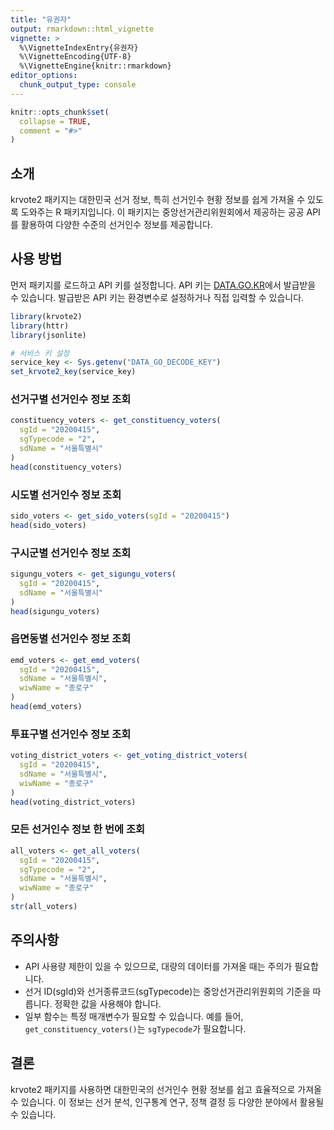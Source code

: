 ```yaml
---
title: "유권자"
output: rmarkdown::html_vignette
vignette: >
  %\VignetteIndexEntry{유권자}
  %\VignetteEncoding{UTF-8}
  %\VignetteEngine{knitr::rmarkdown}
editor_options: 
  chunk_output_type: console
---
```


```r
knitr::opts_chunk$set(
  collapse = TRUE,
  comment = "#>"
)
```


## 소개

krvote2 패키지는 대한민국 선거 정보, 특히 선거인수 현황 정보를 쉽게 가져올 수 있도록 도와주는 R 패키지입니다. 이 패키지는 중앙선거관리위원회에서 제공하는 공공 API를 활용하여 다양한 수준의 선거인수 정보를 제공합니다.

## 사용 방법

먼저 패키지를 로드하고 API 키를 설정합니다. API 키는 [DATA.GO.KR](https://www.data.go.kr/)에서 발급받을 수 있습니다. 발급받은 API 키는 환경변수로 설정하거나 직접 입력할 수 있습니다.

```r
library(krvote2)
library(httr)
library(jsonlite)

# 서비스 키 설정
service_key <- Sys.getenv("DATA_GO_DECODE_KEY")
set_krvote2_key(service_key)
```

### 선거구별 선거인수 정보 조회

```r
constituency_voters <- get_constituency_voters(
  sgId = "20200415",
  sgTypecode = "2",
  sdName = "서울특별시"
)
head(constituency_voters)
```

### 시도별 선거인수 정보 조회

```r
sido_voters <- get_sido_voters(sgId = "20200415")
head(sido_voters)
```

### 구시군별 선거인수 정보 조회

```r
sigungu_voters <- get_sigungu_voters(
  sgId = "20200415",
  sdName = "서울특별시"
)
head(sigungu_voters)
```

### 읍면동별 선거인수 정보 조회

```r
emd_voters <- get_emd_voters(
  sgId = "20200415",
  sdName = "서울특별시",
  wiwName = "종로구"
)
head(emd_voters)
```

### 투표구별 선거인수 정보 조회

```r
voting_district_voters <- get_voting_district_voters(
  sgId = "20200415",
  sdName = "서울특별시",
  wiwName = "종로구"
)
head(voting_district_voters)
```

### 모든 선거인수 정보 한 번에 조회

```r
all_voters <- get_all_voters(
  sgId = "20200415",
  sgTypecode = "2",
  sdName = "서울특별시",
  wiwName = "종로구"
)
str(all_voters)
```

## 주의사항

- API 사용량 제한이 있을 수 있으므로, 대량의 데이터를 가져올 때는 주의가 필요합니다.
- 선거 ID(sgId)와 선거종류코드(sgTypecode)는 중앙선거관리위원회의 기준을 따릅니다. 정확한 값을 사용해야 합니다.
- 일부 함수는 특정 매개변수가 필요할 수 있습니다. 예를 들어, `get_constituency_voters()`는 `sgTypecode`가 필요합니다.

## 결론

krvote2 패키지를 사용하면 대한민국의 선거인수 현황 정보를 쉽고 효율적으로 가져올 수 있습니다. 이 정보는 선거 분석, 인구통계 연구, 정책 결정 등 다양한 분야에서 활용될 수 있습니다.
